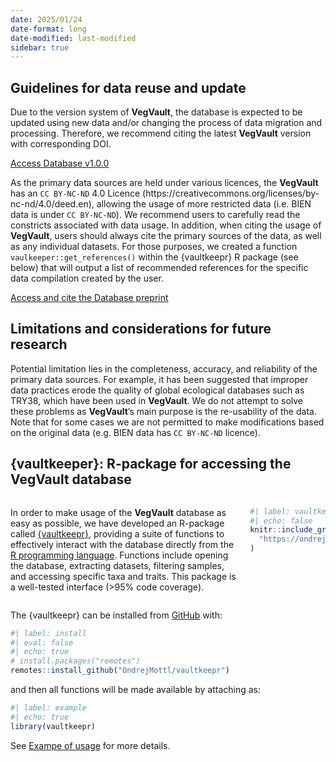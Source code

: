 ```yaml
---
date: 2025/01/24
date-format: long
date-modified: last-modified
sidebar: true
---
```


## Guidelines for data reuse and update

Due to the version system of **VegVault**, the database is expected to be updated using new data and/or changing the process of data migration and processing. Therefore, we recommend citing the latest **VegVault** version with corresponding DOI. 

[Access Database v1.0.0 ](https://doi.org/10.48700/datst.m7ky4-4de51){.btn} 

As the primary data sources are held under various licences, the **VegVault** has an `CC BY-NC-ND` 4.0 Licence (https://creativecommons.org/licenses/by-nc-nd/4.0/deed.en), allowing the usage of more restricted data (i.e. BIEN data is under `CC BY-NC-ND`). We recommend users to carefully read the constricts associated with data usage. In addition, when citing the usage of **VegVault**, users should always cite the primary sources of the data, as well as any individual datasets. For those purposes, we created a function `vaulkeeper::get_references()` within the {vaultkeepr} R package (see below) that will output a list of recommended references for the specific data compilation created by the user.

[Access and cite the Database preprint](/website/materials.qmd){.btn}

## Limitations and considerations for future research

Potential limitation lies in the completeness, accuracy, and reliability of the primary data sources. For example, it has been suggested that improper data practices erode the quality of global ecological databases such as TRY38, which have been used in **VegVault**. We do not attempt to solve these problems as **VegVault**'s main purpose is the re-usability of the data. Note that for some cases we are not permitted to make modifications based on the original data (e.g. BIEN data has `CC BY-NC-ND` licence).

## {vaultkeeper}: R-package for accessing the **VegVault** database    

:::: {.columns}
::: {.column width="75%"}
In order to make usage of the **VegVault** database as easy as possible, we have developed an R-package called [{vaultkeepr}](https://bit.ly/vaultkeepr), providing a suite of functions to effectively interact with the database directly from the [R programming language](https://en.wikipedia.org/wiki/R_(programming_language)). Functions include opening the database, extracting datasets, filtering samples, and accessing specific taxa and traits. This package is a well-tested interface (>95% code coverage).
:::

::: {.column width="25%"}
```r
#| label: vaultkeepr-logo
#| echo: false
knitr::include_graphics(
  "https://ondrejmottl.github.io/vaultkeepr/reference/figures/vaultkeeper_logo.png"
)
```
:::

::::

The {vaultkeepr} can be installed from [GitHub](https://github.com/) with:

```r
#| label: install
#| eval: false
#| echo: true
# install.packages("remotes")
remotes::install_github("OndrejMottl/vaultkeepr")
```

and then all functions will be made available by attaching as: 

```r
#| label: example
#| echo: true
library(vaultkeepr)
```

See [Exampe of usage](/website/database_examples.qmd) for more details.